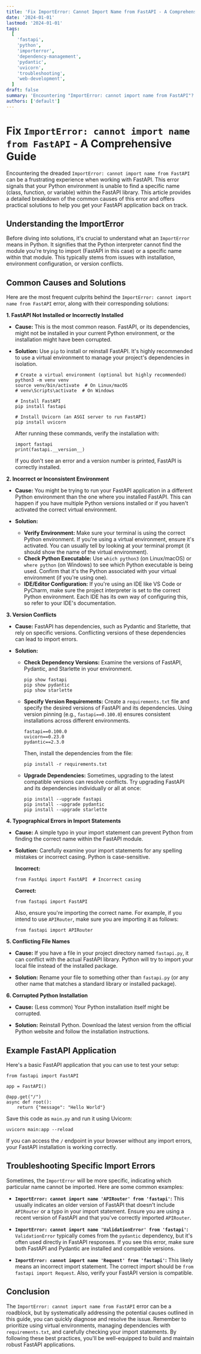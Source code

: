 ```yaml
---
title: 'Fix ImportError: Cannot Import Name from FastAPI - A Comprehensive Guide'
date: '2024-01-01'
lastmod: '2024-01-01'
tags:
  [
    'fastapi',
    'python',
    'importerror',
    'dependency-management',
    'pydantic',
    'uvicorn',
    'troubleshooting',
    'web-development',
  ]
draft: false
summary: 'Encountering "ImportError: cannot import name from FastAPI"? This comprehensive guide breaks down the common causes, troubleshooting steps, and solutions to resolve this frustrating issue in your FastAPI projects. Learn how to manage dependencies, resolve version conflicts, and ensure your FastAPI application runs smoothly.'
authors: ['default']
---
```


# Fix `ImportError: cannot import name from FastAPI` - A Comprehensive Guide

Encountering the dreaded `ImportError: cannot import name from FastAPI` can be a frustrating experience when working with FastAPI. This error signals that your Python environment is unable to find a specific name (class, function, or variable) within the FastAPI library. This article provides a detailed breakdown of the common causes of this error and offers practical solutions to help you get your FastAPI application back on track.

## Understanding the ImportError

Before diving into solutions, it's crucial to understand what an `ImportError` means in Python. It signifies that the Python interpreter cannot find the module you're trying to import (FastAPI in this case) or a specific name within that module. This typically stems from issues with installation, environment configuration, or version conflicts.

## Common Causes and Solutions

Here are the most frequent culprits behind the `ImportError: cannot import name from FastAPI` error, along with their corresponding solutions:

**1. FastAPI Not Installed or Incorrectly Installed**

- **Cause:** This is the most common reason. FastAPI, or its dependencies, might not be installed in your current Python environment, or the installation might have been corrupted.

- **Solution:** Use `pip` to install or reinstall FastAPI. It's highly recommended to use a virtual environment to manage your project's dependencies in isolation.

  ```plaintext
  # Create a virtual environment (optional but highly recommended)
  python3 -m venv venv
  source venv/bin/activate  # On Linux/macOS
  # venv\Scripts\activate  # On Windows

  # Install FastAPI
  pip install fastapi

  # Install Uvicorn (an ASGI server to run FastAPI)
  pip install uvicorn
  ```

  After running these commands, verify the installation with:

  ```plaintext
  import fastapi
  print(fastapi.__version__)
  ```

  If you don't see an error and a version number is printed, FastAPI is correctly installed.

**2. Incorrect or Inconsistent Environment**

- **Cause:** You might be trying to run your FastAPI application in a different Python environment than the one where you installed FastAPI. This can happen if you have multiple Python versions installed or if you haven't activated the correct virtual environment.

- **Solution:**

  - **Verify Environment:** Make sure your terminal is using the correct Python environment. If you're using a virtual environment, ensure it's activated. You can usually tell by looking at your terminal prompt (it should show the name of the virtual environment).
  - **Check Python Executable:** Use `which python3` (on Linux/macOS) or `where python` (on Windows) to see which Python executable is being used. Confirm that it's the Python associated with your virtual environment (if you're using one).
  - **IDE/Editor Configuration:** If you're using an IDE like VS Code or PyCharm, make sure the project interpreter is set to the correct Python environment. Each IDE has its own way of configuring this, so refer to your IDE's documentation.

**3. Version Conflicts**

- **Cause:** FastAPI has dependencies, such as Pydantic and Starlette, that rely on specific versions. Conflicting versions of these dependencies can lead to import errors.

- **Solution:**

  - **Check Dependency Versions:** Examine the versions of FastAPI, Pydantic, and Starlette in your environment.

    ```plaintext
    pip show fastapi
    pip show pydantic
    pip show starlette
    ```

  - **Specify Version Requirements:** Create a `requirements.txt` file and specify the desired versions of FastAPI and its dependencies. Using version pinning (e.g., `fastapi==0.100.0`) ensures consistent installations across different environments.

    ```
    fastapi==0.100.0
    uvicorn==0.23.0
    pydantic==2.3.0
    ```

    Then, install the dependencies from the file:

    ```plaintext
    pip install -r requirements.txt
    ```

  - **Upgrade Dependencies:** Sometimes, upgrading to the latest compatible versions can resolve conflicts. Try upgrading FastAPI and its dependencies individually or all at once:

    ```plaintext
    pip install --upgrade fastapi
    pip install --upgrade pydantic
    pip install --upgrade starlette
    ```

**4. Typographical Errors in Import Statements**

- **Cause:** A simple typo in your import statement can prevent Python from finding the correct name within the FastAPI module.

- **Solution:** Carefully examine your import statements for any spelling mistakes or incorrect casing. Python is case-sensitive.

  **Incorrect:**

  ```plaintext
  from FastApi import FastAPI  # Incorrect casing
  ```

  **Correct:**

  ```plaintext
  from fastapi import FastAPI
  ```

  Also, ensure you're importing the correct name. For example, if you intend to use `APIRouter`, make sure you are importing it as follows:

  ```plaintext
  from fastapi import APIRouter
  ```

**5. Conflicting File Names**

- **Cause:** If you have a file in your project directory named `fastapi.py`, it can conflict with the actual FastAPI library. Python will try to import your local file instead of the installed package.

- **Solution:** Rename your file to something other than `fastapi.py` (or any other name that matches a standard library or installed package).

**6. Corrupted Python Installation**

- **Cause:** (Less common) Your Python installation itself might be corrupted.

- **Solution:** Reinstall Python. Download the latest version from the official Python website and follow the installation instructions.

## Example FastAPI Application

Here's a basic FastAPI application that you can use to test your setup:

```plaintext
from fastapi import FastAPI

app = FastAPI()

@app.get("/")
async def root():
    return {"message": "Hello World"}
```

Save this code as `main.py` and run it using Uvicorn:

```plaintext
uvicorn main:app --reload
```

If you can access the `/` endpoint in your browser without any import errors, your FastAPI installation is working correctly.

## Troubleshooting Specific Import Errors

Sometimes, the `ImportError` will be more specific, indicating which particular name cannot be imported. Here are some common examples:

- **`ImportError: cannot import name 'APIRouter' from 'fastapi'`:** This usually indicates an older version of FastAPI that doesn't include `APIRouter` or a typo in your import statement. Ensure you are using a recent version of FastAPI and that you've correctly imported `APIRouter`.

- **`ImportError: cannot import name 'ValidationError' from 'fastapi'`:** `ValidationError` typically comes from the `pydantic` dependency, but it's often used directly in FastAPI responses. If you see this error, make sure both FastAPI and Pydantic are installed and compatible versions.

- **`ImportError: cannot import name 'Request' from 'fastapi'`:** This likely means an incorrect import statement. The correct import should be `from fastapi import Request`. Also, verify your FastAPI version is compatible.

## Conclusion

The `ImportError: cannot import name from FastAPI` error can be a roadblock, but by systematically addressing the potential causes outlined in this guide, you can quickly diagnose and resolve the issue. Remember to prioritize using virtual environments, managing dependencies with `requirements.txt`, and carefully checking your import statements. By following these best practices, you'll be well-equipped to build and maintain robust FastAPI applications.
